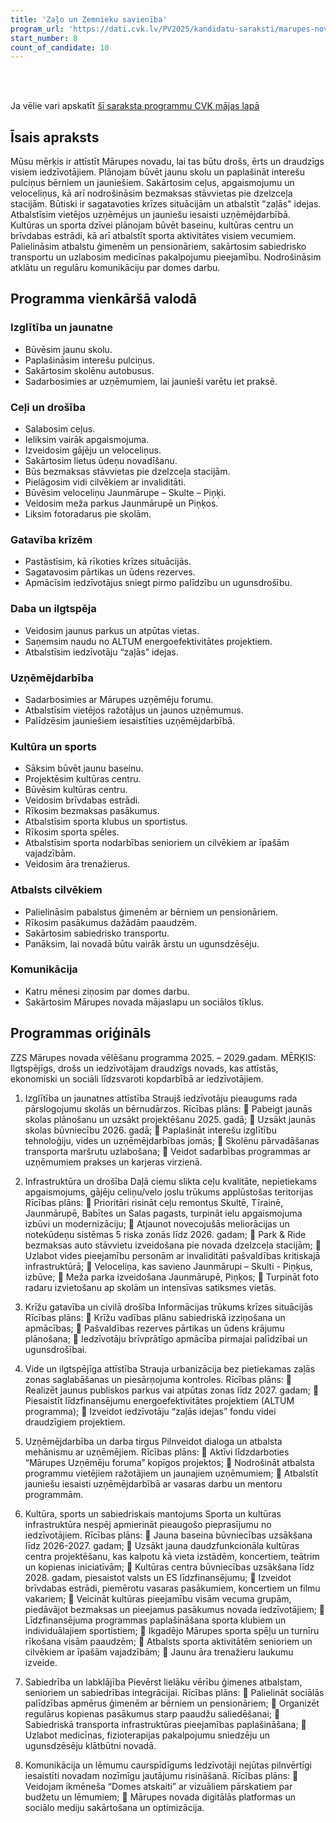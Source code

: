 ```yaml
---
title: 'Zaļo un Zemnieku savienība'
program_url: 'https://dati.cvk.lv/PV2025/kandidatu-saraksti/marupes-novads/zalo-un-zemnieku-savieniba'
start_number: 8
count_of_candidate: 10
---
```



<Badge text="Izglītības attīstība" variant="note" size="small" /> <Badge text="Infrastruktūras uzlabošana" variant="note" size="small" /> <Badge text="Krīzes gatavība" variant="note" size="small" /> <Badge text="Ilgtspējīga vide" variant="note" size="small" /> <Badge text="Sabiedrības labklājība" variant="note" size="small" />

<br/><br/> 

<Card title='Šis ir mākslīga intelekta ģenerēts apraksts' icon='starlight'>
    Ja vēlie vari apskatīt <a href={frontmatter.program_url} target='_blank'>šī saraksta programmu CVK mājas lapā</a>
    </Card>

## Īsais apraksts

Mūsu mērķis ir attīstīt Mārupes novadu, lai tas būtu drošs, ērts un draudzīgs visiem iedzīvotājiem. Plānojam būvēt jaunu skolu un paplašināt interešu pulciņus bērniem un jauniešiem. Sakārtosim ceļus, apgaismojumu un veloceliņus, kā arī nodrošināsim bezmaksas stāvvietas pie dzelzceļa stacijām. Būtiski ir sagatavoties krīzes situācijām un atbalstīt "zaļās" idejas. Atbalstīsim vietējos uzņēmējus un jauniešu iesaisti uzņēmējdarbībā. Kultūras un sporta dzīvei plānojam būvēt baseinu, kultūras centru un brīvdabas estrādi, kā arī atbalstīt sporta aktivitātes visiem vecumiem. Palielināsim atbalstu ģimenēm un pensionāriem, sakārtosim sabiedrisko transportu un uzlabosim medicīnas pakalpojumu pieejamību. Nodrošināsim atklātu un regulāru komunikāciju par domes darbu.

## Programma vienkāršā valodā

### Izglītība un jaunatne
*   Būvēsim jaunu skolu.
*   Paplašināsim interešu pulciņus.
*   Sakārtosim skolēnu autobusus.
*   Sadarbosimies ar uzņēmumiem, lai jaunieši varētu iet praksē.

### Ceļi un drošība
*   Salabosim ceļus.
*   Ieliksim vairāk apgaismojuma.
*   Izveidosim gājēju un veloceliņus.
*   Sakārtosim lietus ūdeņu novadīšanu.
*   Būs bezmaksas stāvvietas pie dzelzceļa stacijām.
*   Pielāgosim vidi cilvēkiem ar invaliditāti.
*   Būvēsim veloceliņu Jaunmārupe – Skulte – Piņķi.
*   Veidosim meža parkus Jaunmārupē un Piņķos.
*   Liksim fotoradarus pie skolām.

### Gatavība krīzēm
*   Pastāstīsim, kā rīkoties krīzes situācijās.
*   Sagatavosim pārtikas un ūdens rezerves.
*   Apmācīsim iedzīvotājus sniegt pirmo palīdzību un ugunsdrošību.

### Daba un ilgtspēja
*   Veidosim jaunus parkus un atpūtas vietas.
*   Saņemsim naudu no ALTUM energoefektivitātes projektiem.
*   Atbalstīsim iedzīvotāju “zaļās” idejas.

### Uzņēmējdarbība
*   Sadarbosimies ar Mārupes uzņēmēju forumu.
*   Atbalstīsim vietējos ražotājus un jaunos uzņēmumus.
*   Palīdzēsim jauniešiem iesaistīties uzņēmējdarbībā.

### Kultūra un sports
*   Sāksim būvēt jaunu baseinu.
*   Projektēsim kultūras centru.
*   Būvēsim kultūras centru.
*   Veidosim brīvdabas estrādi.
*   Rīkosim bezmaksas pasākumus.
*   Atbalstīsim sporta klubus un sportistus.
*   Rīkosim sporta spēles.
*   Atbalstīsim sporta nodarbības senioriem un cilvēkiem ar īpašām vajadzībām.
*   Veidosim āra trenažierus.

### Atbalsts cilvēkiem
*   Palielināsim pabalstus ģimenēm ar bērniem un pensionāriem.
*   Rīkosim pasākumus dažādām paaudzēm.
*   Sakārtosim sabiedrisko transportu.
*   Panāksim, lai novadā būtu vairāk ārstu un ugunsdzēsēju.

### Komunikācija
*   Katru mēnesi ziņosim par domes darbu.
*   Sakārtosim Mārupes novada mājaslapu un sociālos tīklus.

## Programmas oriģināls

ZZS Mārupes novada vēlēšanu programma 2025. – 2029.gadam.
MĒRĶIS: Ilgtspējīgs, drošs un iedzīvotājam draudzīgs novads, kas attīstās, ekonomiski un sociāli līdzsvaroti kopdarbībā ar iedzīvotājiem.

1. Izglītība un jaunatnes attīstība
Straujš iedzīvotāju pieaugums rada pārslogojumu skolās un bērnudārzos.
Rīcības plāns:
 Pabeigt jaunās skolas plānošanu un uzsākt projektēšanu 2025. gadā;
 Uzsākt jaunās skolas būvniecību 2026. gadā;
 Paplašināt interešu izglītību tehnoloģiju, vides un uzņēmējdarbības jomās;
 Skolēnu pārvadāšanas transporta maršrutu uzlabošana;
 Veidot sadarbības programmas ar uzņēmumiem prakses un karjeras virzienā.

2. Infrastruktūra un drošība
Daļā ciemu slikta ceļu kvalitāte, nepietiekams apgaismojums, gājēju celiņu/velo joslu trūkums applūstošas teritorijas
Rīcības plāns:
 Prioritāri risināt ceļu remontus Skultē, Tīrainē, Jaunmārupē, Babītes un Salas pagasts, turpināt ielu apgaismojuma izbūvi un modernizāciju;
 Atjaunot novecojušās meliorācijas un notekūdeņu sistēmas 5 riska zonās līdz 2026. gadam;
 Park & Ride bezmaksas auto stāvvietu izveidošana pie novada dzelzceļa stacijām;
 Uzlabot vides pieejamību personām ar invaliditāti pašvaldības kritiskajā infrastruktūrā;
 Veloceliņa, kas savieno Jaunmārupi – Skulti - Piņķus, izbūve;
 Meža parka izveidošana Jaunmārupē, Piņķos;
 Turpināt foto radaru izvietošanu ap skolām un intensīvas satiksmes vietās.

3. Krīžu gatavība un civilā drošība
Informācijas trūkums krīzes situācijās
Rīcības plāns:
 Krīžu vadības plānu sabiedriskā izziņošana un apmācības;
 Pašvaldības rezerves pārtikas un ūdens krājumu plānošana;
 Iedzīvotāju brīvprātīgo apmācība pirmajai palīdzībai un ugunsdrošībai.




4. Vide un ilgtspējīga attīstība
Strauja urbanizācija bez pietiekamas zaļās zonas saglabāšanas un piesārņojuma kontroles.
Rīcības plāns:
 Realizēt jaunus publiskos parkus vai atpūtas zonas līdz 2027. gadam;
 Piesaistīt līdzfinansējumu energoefektivitātes projektiem (ALTUM programma);
 Izveidot iedzīvotāju “zaļās idejas” fondu videi draudzīgiem projektiem.

5. Uzņēmējdarbība un darba tirgus
Pilnveidot dialoga un atbalsta mehānismu ar uzņēmējiem.
Rīcības plāns:
 Aktīvi līdzdarboties “Mārupes Uzņēmēju foruma” kopīgos projektos;
 Nodrošināt atbalsta programmu vietējiem ražotājiem un jaunajiem uzņēmumiem;
 Atbalstīt jauniešu iesaisti uzņēmējdarbībā ar vasaras darbu un mentoru programmām.

6. Kultūra, sports un sabiedriskais mantojums
Sporta un kultūras infrastruktūra nespēj apmierināt pieaugošo pieprasījumu no iedzīvotājiem.
Rīcības plāns:
 Jauna baseina būvniecības uzsākšana līdz 2026-2027. gadam;
 Uzsākt jauna daudzfunkcionāla kultūras centra projektēšanu, kas kalpotu kā vieta izstādēm, koncertiem, teātrim un kopienas iniciatīvām;
 Kultūras centra būvniecības uzsākšana līdz 2028. gadam, piesaistot valsts un ES līdzfinansējumu;
 Izveidot brīvdabas estrādi, piemērotu vasaras pasākumiem, koncertiem un filmu vakariem;
 Veicināt kultūras pieejamību visām vecuma grupām, piedāvājot bezmaksas un pieejamus pasākumus novada iedzīvotājiem;
 Līdzfinansējuma programmas paplašināšana sporta klubiem un individuālajiem sportistiem;
 Ikgadējo Mārupes sporta spēļu un turnīru rīkošana visām paaudzēm;
 Atbalsts sporta aktivitātēm senioriem un cilvēkiem ar īpašām vajadzībām;
 Jaunu āra trenažieru laukumu izveide.

7. Sabiedrība un labklājība
Pievērst lielāku vērību ģimenes atbalstam, senioriem un sabiedrības integrācijai.
Rīcības plāns:
 Palielināt sociālās palīdzības apmērus ģimenēm ar bērniem un pensionāriem;
 Organizēt regulārus kopienas pasākumus starp paaudžu saliedēšanai;
 Sabiedriskā transporta infrastruktūras pieejamības paplašināšana;
 Uzlabot medicīnas, fizioterapijas pakalpojumu sniedzēju un ugunsdzēsēju klātbūtni novadā.


8. Komunikācija un lēmumu caurspīdīgums
Iedzīvotāji nejūtas pilnvērtīgi iesaistīti novadam nozīmīgu jautājumu risināšanā.
Rīcības plāns:
 Veidojam ikmēneša “Domes atskaiti” ar vizuāliem pārskatiem par budžetu un lēmumiem;
 Mārupes novada digitālās platformas un sociālo mediju sakārtošana un optimizācija.

